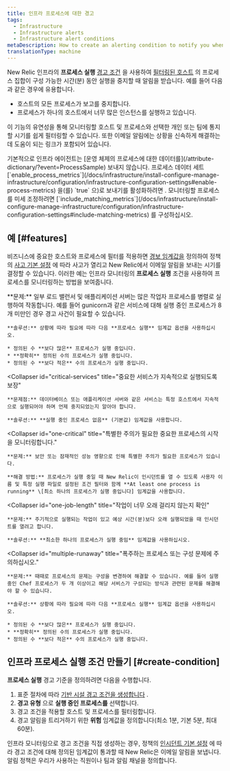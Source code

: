 ```yaml
---
title: 인프라 프로세스에 대한 경고
tags:
  - Infrastructure
  - Infrastructure alerts
  - Infrastructure alert conditions
metaDescription: How to create an alerting condition to notify you when processes have stopped reporting or are not running as expected.
translationType: machine
---
```


New Relic 인프라의 **프로세스 실행** [경고 조건](/docs/infrastructure/new-relic-infrastructure/configuration/infrastructure-alerts-add-edit-or-view-host-alert-information) 을 사용하여 [필터링된 호스트](/docs/infrastructure/new-relic-infrastructure/filter-group/filter-sets-organize-your-infrastructure-hosts) 의 프로세스 집합이 구성 가능한 시간(분) 동안 실행을 중지할 때 알림을 받습니다. 예를 들어 다음과 같은 경우에 유용합니다.

* 호스트의 모든 프로세스가 보고를 중지합니다.
* 프로세스가 하나의 호스트에서 너무 많은 인스턴스를 실행하고 있습니다.

이 기능의 유연성을 통해 모니터링할 호스트 및 프로세스와 선택한 개인 또는 팀에 통지할 시기를 쉽게 필터링할 수 있습니다. 또한 이메일 알림에는 상황을 신속하게 해결하는 데 도움이 되는 링크가 포함되어 있습니다.

<Callout variant="important">
  기본적으로 인프라 에이전트는 [운영 체제의 프로세스에 대한 데이터를](/attribute-dictionary/?event=ProcessSample) 보내지 않습니다. 프로세스 데이터 세트 [`enable_process_metrics`](/docs/infrastructure/install-configure-manage-infrastructure/configuration/infrastructure-configuration-settings#enable-process-metrics) 을(를) `true` 으)로 보내기를 활성화하려면 . 모니터링할 프로세스를 미세 조정하려면 [`include_matching_metrics`](/docs/infrastructure/install-configure-manage-infrastructure/configuration/infrastructure-configuration-settings#include-matching-metrics) 를 구성하십시오.
</Callout>

## 예 [#features]

비즈니스에 중요한 호스트와 프로세스에 필터를 적용하면 [경보 임계값을](/docs/alerts/new-relic-alerts/getting-started/alerts-glossary#alert-threshold) 정의하여 정책의 [사고 기본 설정](/docs/alerts/new-relic-alerts/configuring-alert-policies/specify-when-new-relic-creates-incidents) 에 따라 사고가 열리고 New Relic에서 이메일 알림을 보내는 시기를 결정할 수 있습니다. 이러한 예는 인프라 모니터링의 **프로세스 실행** 조건을 사용하여 프로세스를 모니터링하는 방법을 보여줍니다.

<CollapserGroup>
  <Collapser
    id="processes-load"
    title="로드를 충족하기에 충분한 프로세스가 실행 중인지 확인"
  >
    **문제:** 일부 로드 밸런서 및 애플리케이션 서버는 많은 작업자 프로세스를 병렬로 실행하여 작동합니다. 예를 들어 gunicorn과 같은 서비스에 대해 실행 중인 프로세스가 8개 미만인 경우 경고 사건이 필요할 수 있습니다.

    **솔루션:** 상황에 따라 필요에 따라 다음 **프로세스 실행** 임계값 옵션을 사용하십시오.

    * 정의된 수 **보다 많은** 프로세스가 실행 중입니다.
    * **정확히** 정의된 수의 프로세스가 실행 중입니다.
    * 정의된 수 **보다 적은** 수의 프로세스가 실행 중입니다.
  </Collapser>

  <Collapser
    id="critical-services"
    title="중요한 서비스가 지속적으로 실행되도록 보장"
  >
    **문제점:** 데이터베이스 또는 애플리케이션 서버와 같은 서비스는 특정 호스트에서 지속적으로 실행되어야 하며 언제 중지되었는지 알아야 합니다.

    **솔루션:** **실행 중인 프로세스 없음** (기본값) 임계값을 사용합니다.
  </Collapser>

  <Collapser
    id="one-critical"
    title="특별한 주의가 필요한 중요한 프로세스의 시작을 모니터링합니다."
  >
    **문제:** 보안 또는 잠재적인 성능 영향으로 인해 특별한 주의가 필요한 프로세스가 있습니다.

    **해결 방법:** 프로세스가 실행 중일 때 New Relic이 인시던트를 열 수 있도록 사용자 이름 및 특정 실행 파일로 설정된 조건 필터와 함께 **At least one process is running** \[최소 하나의 프로세스가 실행 중입니다] 임계값을 사용합니다.
  </Collapser>

  <Collapser
    id="one-job-length"
    title="작업이 너무 오래 걸리지 않는지 확인"
  >
    **문제:** 주기적으로 실행되는 작업이 있고 예상 시간(분)보다 오래 실행되었을 때 인시던트를 열려고 합니다.

    **솔루션:** **최소한 하나의 프로세스가 실행 중임** 임계값을 사용하십시오.
  </Collapser>

  <Collapser
    id="multiple-runaway"
    title="폭주하는 프로세스 또는 구성 문제에 주의하십시오."
  >
    **문제:** 때때로 프로세스의 문제는 구성을 변경하여 해결할 수 있습니다. 예를 들어 실행 중인 Chef 프로세스가 두 개 이상이고 해당 서비스가 구성되는 방식과 관련된 문제를 해결해야 할 수 있습니다.

    **솔루션:** 상황에 따라 필요에 따라 다음 **프로세스 실행** 임계값 옵션을 사용하십시오.

    * 정의된 수 **보다 많은** 프로세스가 실행 중입니다.
    * **정확히** 정의된 수의 프로세스가 실행 중입니다.
    * 정의된 수 **보다 적은** 수의 프로세스가 실행 중입니다.
  </Collapser>
</CollapserGroup>

## 인프라 프로세스 실행 조건 만들기 [#create-condition]

**프로세스 실행** 경고 기준을 정의하려면 다음을 수행합니다.

1. 표준 절차에 따라 [기반 시설 경고 조건을 생성합니다](/docs/infrastructure/new-relic-infrastructure/configuration/infrastructure-alerts-add-edit-or-view-host-alert-information) .
2. **경고 유형** 으로 **실행 중인 프로세스를** 선택합니다.
3. 경고 조건을 적용할 호스트 및 프로세스를 필터링합니다.
4. 경고 알림을 트리거하기 위한 **위험** 임계값을 정의합니다(최소 1분, 기본 5분, 최대 60분).

인프라 모니터링으로 경고 조건을 직접 생성하는 경우, 정책의 [인시던트 기본 설정](/docs/alerts/new-relic-alerts/configuring-alert-policies/specify-when-new-relic-creates-incidents) 에 따라 경고 조건에 대해 정의된 임계값이 통과할 때 New Relic은 이메일 알림을 보냅니다. 알림 정책은 우리가 사용하는 직원이나 팀과 알림 채널을 정의합니다.